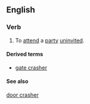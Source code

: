 {{rfv}}
==English==

===Verb===
{{en-verb|gate crash|es}}

# To [[attend]] a [[party]] [[uninvited]].

====Derived terms====
* [[gate crasher]]

====See also====
[[door crasher]]
